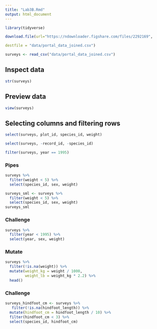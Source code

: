 ```yaml
---
title: "Lab3B.Rmd"
output: html_document
---
```




```r
library(tidyverse)

```


```r
download.file(url="https://ndownloader.figshare.com/files/2292169",

destfile = "data/portal_data_joined.csv") 
```



```r
surveys <- read_csv("data/portal_data_joined.csv")
```


## Inspect data
```r
str(surveys)
```
## Preview data
```r
view(surveys)
```

## Selecting columns and filtering rows
```r
select(surveys, plot_id, species_id, weight)

```

```r
select(surveys, -record_id, -species_id)
```

```r
filter(surveys, year == 1995)
```

### Pipes

```r
surveys %>%
  filter(weight < 5) %>%
  select(species_id, sex, weight)
```

```r
surveys_sml <- surveys %>%
  filter(weight < 5) %>%
  select(species_id, sex, weight)
surveys_sml
```

### Challenge
```r
surveys %>%
  filter(year < 1995) %>%
  select(year, sex, weight)
```

### Mutate
```r
surveys %>%
  filter(!is.na(weight)) %>%
  mutate(weight_kg = weight / 1000,
         weight_lb = weight_kg * 2.2) %>%
  head()


```

### Challenge
```r
surveys_hindfoot_cm <- surveys %>%
   filter(!is.na(hindfoot_length)) %>%
  mutate(hindfoot_cm = hindfoot_length / 10) %>%
  filter(hindfoot_cm < 3) %>%
  select(species_id, hindfoot_cm)

```

